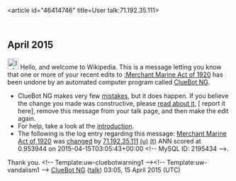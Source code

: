 <article id="46414746" title=User talk:71.192.35.111>
	<talkpage id="46414746" title="User talk:71.192.35.111">


== April 2015 ==
[[File:Information.svg|left|25px|alt=]] Hello, and welcome to Wikipedia. This is a message letting you know that one or more of your recent edits to [[:Merchant Marine Act of 1920]] has been undone by an automated computer program called [[User:ClueBot NG|ClueBot NG]].
{{clear}}
* ClueBot NG makes very few [[User:ClueBot NG#Information About False Positives|mistakes]], but it does happen. If you believe the change you made was constructive, please [[User:ClueBot NG#Information About False Positives|read about it]], [{{User:ClueBot NG/Warnings/FPReport|2195434}} report it here], remove this message from your talk page, and then make the edit again.
* For help, take a look at the [[Wikipedia:Introduction|introduction]].
* The following is the log entry regarding this message: [[Merchant Marine Act of 1920]] was [http://en.wikipedia.org/w/index.php?title=Merchant+Marine+Act+of+1920&amp;diff=656549582&amp;oldid=644709619 changed] by [[Special:Contributions/71.192.35.111|71.192.35.111]] [[User:71.192.35.111|(u)]] [[User talk:71.192.35.111|(t)]] ANN scored at 0.953944 on 2015-04-15T03:05:43+00:00 &lt;!-- MySQL ID: 2195434 --&gt;.
Thank you. &lt;!-- Template:uw-cluebotwarning1 --&gt;&lt;!-- Template:uw-vandalism1 --&gt; [[User:ClueBot NG|ClueBot NG]] ([[User talk:ClueBot NG|talk]]) 03:05, 15 April 2015 (UTC)
	</talkpage>
</article>
